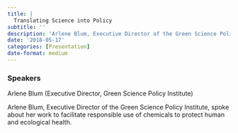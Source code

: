 ```yaml
---
title: |
  Translating Science into Policy
subtitle: ''
description: 'Arlene Blum, Executive Director of the Green Science Policy Institute, spoke about her work to facilitate responsible use of chemicals to protect human and ecological health.'
date: '2018-05-17'
categories: [Presentation]
date-format: medium 
---
```


### Speakers  
Arlene Blum (Executive Director, Green Science Policy Institute)

Arlene Blum, Executive Director of the Green Science Policy Institute, spoke about her work to facilitate responsible use of chemicals to protect human and ecological health.

